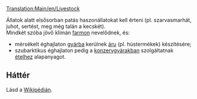 [[Translation:Main/en/Livestock]]{{en/-}}
{{hu/Rakomány|név=Állat
|kép=Livestock.png
|termeli=[[Main/hu/Farm|farm]] - szubarktikus és szubtrópusi éghajlaton
|fogadja=&nbsp;
* mérsékelt éghajlaton: [[Main/hu/Gyár|gyár]],<br/>
* szubarktikus éghajlaton: [[Main/hu/Konzervgyár|konzervgyár]]
}}

Állatok alatt elsősorban patás haszonállatokat kell érteni  (pl. szarvasmarhát, juhot, sertést, meg még talán a kecskét).<br/>

Mindkét szóba jövő klímán [[Main/hu/Farm|farmon]] nevelődnek, és:
* mérsékelt éghajlaton [[Main/hu/Gyár|gyárba]] kerülnek [[Main/hu/Áru|áru]] (pl. hústermékek) készítésére;
* szubarktikus éghajlaton pedig a [[Main/hu/Konzervgyár|konzervgyárakban]] szolgáltatnak [[Main/hu/Étel|ételhez]] alapanyagot.

== Háttér ==
Lásd a [http://hu.wikipedia.org/wiki/Haszonállat Wikipédián].

{{hu/Navbox Rakomány}}